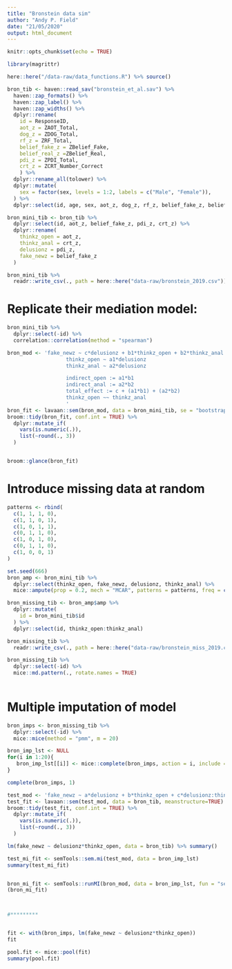 ```yaml
---
title: "Bronstein data sim"
author: "Andy P. Field"
date: "21/05/2020"
output: html_document
---
```


```r
knitr::opts_chunk$set(echo = TRUE)

library(magrittr)

here::here("/data-raw/data_functions.R") %>% source()

bron_tib <- haven::read_sav("bronstein_et_al.sav") %>%
  haven::zap_formats() %>%
  haven::zap_label() %>%
  haven::zap_widths() %>% 
  dplyr::rename(
    id = ResponseID,
    aot_z = ZAOT_Total,
    dog_z = ZDOG_Total,
    rf_z = ZRF_Total,
    belief_fake_z = ZBelief_Fake,
    belief_real_z =ZBelief_Real,
    pdi_z = ZPDI_Total,
    crt_z = ZCRT_Number_Correct
    ) %>%
  dplyr::rename_all(tolower) %>%
  dplyr::mutate(
    sex = factor(sex, levels = 1:2, labels = c("Male", "Female")),
  ) %>% 
  dplyr::select(id, age, sex, aot_z, dog_z, rf_z, belief_fake_z, belief_real_z, pdi_z, crt_z)

bron_mini_tib <- bron_tib %>% 
  dplyr::select(id, aot_z, belief_fake_z, pdi_z, crt_z) %>% 
  dplyr::rename(
    thinkz_open = aot_z,
    thinkz_anal = crt_z,
    delusionz = pdi_z,
    fake_newz = belief_fake_z
  )
```

```r
bron_mini_tib %>% 
  readr::write_csv(., path = here::here("data-raw/bronstein_2019.csv"))
```

# Replicate their mediation model:

```r

bron_mini_tib %>% 
  dplyr::select(-id) %>% 
  correlation::correlation(method = "spearman")

bron_mod <- 'fake_newz ~ c*delusionz + b1*thinkz_open + b2*thinkz_anal
                   thinkz_open ~ a1*delusionz
                   thinkz_anal ~ a2*delusionz

                   indirect_open := a1*b1
                   indirect_anal := a2*b2
                   total_effect := c + (a1*b1) + (a2*b2)
                   thinkz_open ~~ thinkz_anal
                   '
bron_fit <- lavaan::sem(bron_mod, data = bron_mini_tib, se = "bootstrap")
broom::tidy(bron_fit, conf.int = TRUE) %>%
  dplyr::mutate_if(
    vars(is.numeric(.)),
    list(~round(., 3))
  )


broom::glance(bron_fit)
```

# Introduce missing data at random

```r
patterns <- rbind(
  c(1, 1, 1, 0),
  c(1, 1, 0, 1),
  c(1, 0, 1, 1),
  c(0, 1, 1, 0),
  c(1, 0, 1, 0),
  c(0, 1, 1, 0),
  c(1, 0, 0, 1)
)

set.seed(666)
bron_amp <- bron_mini_tib %>% 
  dplyr::select(thinkz_open, fake_newz, delusionz, thinkz_anal) %>% 
  mice::ampute(prop = 0.2, mech = "MCAR", patterns = patterns, freq = c(0.3, 0.2, 0.2, 0.13, 0.05, 0.08, 0.04))

bron_missing_tib <- bron_amp$amp %>% 
  dplyr::mutate(
    id = bron_mini_tib$id
  ) %>% 
  dplyr::select(id, thinkz_open:thinkz_anal)
```


```r
bron_missing_tib %>% 
  readr::write_csv(., path = here::here("data-raw/bronstein_miss_2019.csv"))
```


```r
bron_missing_tib %>%
  dplyr::select(-id) %>% 
  mice::md.pattern(., rotate.names = TRUE)
  
```

# Multiple imputation of model

```r

bron_imps <- bron_missing_tib %>% 
  dplyr::select(-id) %>% 
  mice::mice(method = "pmm", m = 20)

bron_imp_lst <- NULL
for(i in 1:20){
   bron_imp_lst[[i]] <- mice::complete(bron_imps, action = i, include = FALSE)
}

complete(bron_imps, 1)

test_mod <- 'fake_newz ~ a*delusionz + b*thinkz_open + c*delusionz:thinkz_open'
test_fit <- lavaan::sem(test_mod, data = bron_tib, meanstructure=TRUE)
broom::tidy(test_fit, conf.int = TRUE) %>%
  dplyr::mutate_if(
    vars(is.numeric(.)),
    list(~round(., 3))
  )

lm(fake_newz ~ delusionz*thinkz_open, data = bron_tib) %>% summary()

test_mi_fit <- semTools::sem.mi(test_mod, data = bron_imp_lst)
summary(test_mi_fit)


bron_mi_fit <- semTools::runMI(bron_mod, data = bron_imp_lst, fun = "sem")
(bron_mi_fit)



#*********


fit <- with(bron_imps, lm(fake_newz ~ delusionz*thinkz_open))
fit

pool.fit <- mice::pool(fit)
summary(pool.fit)
  
```

